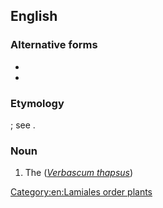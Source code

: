 ==English==

===Alternative forms===
* {{l|en|high-taper}}
* {{l|en|hig-taper}}

===Etymology===
{{compound|en|hag|taper}}; see {{m|en|taper||candle}}.

===Noun===
{{en-noun}}

# The {{vern|great woolly mullein}} (''[[Verbascum thapsus]]'')
#:{{syn|en|torchwort|common mullein|great mullein|Jacob's staff|Aaron's rod|Jupiter's staff|cow's lungwort}}

[[Category:en:Lamiales order plants]]